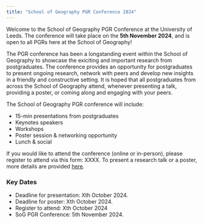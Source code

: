 ---
title: "School of Geography PGR Conference 2024"
---

Welcome to the School of Geography PGR Conference at the University of Leeds. The conference will take place on the **5th November 2024**, and is open to all PGRs here at the School of Geography!

The PGR conference has been a longstanding event within the School of Geography to showcase the exiciting and important research from postgraduates. The conference provides an opportunity for postgraduates to present ongoing research, network with peers and develop new insights in a friendly and constructive setting. It is hoped that all postgraduates from across the School of Geography attend, whenever presenting a talk, providing a poster, or coming along and engaging with your peers.

The School of Geography PGR conference will include:

-   15-min presentations from postgraduates
-   Keynotes speakers
-   Workshops
-   Poster session & networking opportunity
-   Lunch & social

If you would like to attend the conference (online or in-person), please register to attend via this form: XXXX. To present a research talk or a poster, more details are provided [here](Presentation.qmd).

### Key Dates

-   Deadline for presentation: Xth October 2024.
-   Deadline for poster: Xth October 2024.
-   Register to attend: Xth October 2024
-   SoG PGR Conference: 5th November 2024.

